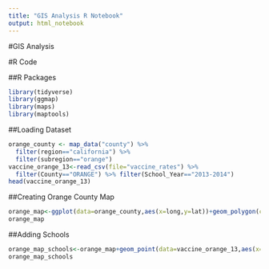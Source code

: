```yaml
---
title: "GIS Analysis R Notebook"
output: html_notebook
---
```



#GIS Analysis

#R Code

##R Packages

```r
library(tidyverse)
library(ggmap)
library(maps)
library(maptools)
```


##Loading Dataset

```r
orange_county <- map_data("county") %>%
  filter(region=="california") %>%
  filter(subregion=="orange")
vaccine_orange_13<-read_csv(file="vaccine_rates") %>%
  filter(County=="ORANGE") %>% filter(School_Year=="2013-2014")
head(vaccine_orange_13)
```

##Creating Orange County Map
```r
orange_map<-ggplot(data=orange_county,aes(x=long,y=lat))+geom_polygon(color="black",fill="gray")+theme_bw()
orange_map
```



##Adding Schools
```r
orange_map_schools<-orange_map+geom_point(data=vaccine_orange_13,aes(x=Longitude,y=Latitude,color=exemption))
orange_map_schools
```






